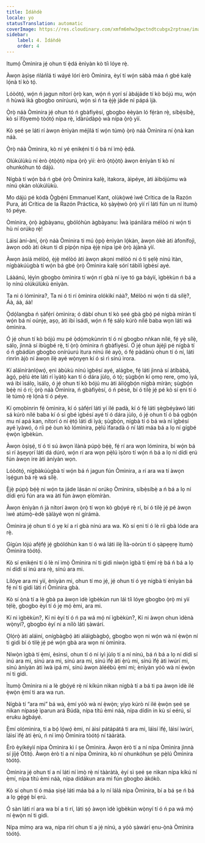```yaml
---
title: Ìdáǹdè
locale: yo
statusTranslation: automatic
coverImage: https://res.cloudinary.com/xmfm6mhw3gwctndtcubgx2rptnae/image/upload/v1741354419/small_cover_la_gran_rebelion_28716e29d2.webp
sidebar:
    label: 4. Ìdáǹdè
    order: 4
---
```

Itumọ́ Òmìnira jẹ́ ohun tí ẹ̀dá ènìyàn kò tíì lóye rẹ̀.

Àwọn àṣìṣe ńláńlá ti wáyé lórí èrò Òmìnira, èyí tí wọ́n sábà máa ń gbé kalẹ̀ lọ́nà tí kò tọ́.

Lóòótọ́, wọ́n ń jagun nítorí ọ̀rọ̀ kan, wọ́n ń yọrí sí àbájáde tí kò bójú mu, wọ́n ń hùwà ìkà gbogbo onírúurú, wọ́n sì ń ta ẹ̀jẹ̀ jáde ní pápá ìjà.

Ọ̀rọ̀ náà Òmìnira jẹ́ ohun tó ń gbàfiyèsí, gbogbo èèyàn ló fẹ́ràn rẹ̀, síbẹ̀síbẹ̀, kò sí ìfòyemọ̀ tòótọ́ nípa rẹ̀, ìdàrúdàpọ̀ wà nípa ọ̀rọ̀ yìí.

Kò ṣeé ṣe láti rí àwọn ènìyàn méjìlá tí wọ́n túmọ̀ ọ̀rọ̀ náà Òmìnira ní ọ̀nà kan náà.

Ọ̀rọ̀ náà Òmìnira, kò ní yé ẹnikẹ́ni tí ó bá ní ìmọ̀ ẹ̀dá.

Olúkúlùkù ní èrò ọ̀tọ̀ọ̀tọ̀ nípa ọ̀rọ̀ yìí: èrò ọ̀tọ̀ọ̀tọ̀ àwọn ènìyàn tí kò ní ohunkóhun tó dájú.

Nígbà tí wọ́n bá ń gbé ọ̀rọ̀ Òmìnira kalẹ̀, ìtakora, àìpéye, àti àìbójúmu wà nínú ọkàn olúkúlùkù.

Mo dájú pé kódà Ọ̀gbẹ́ni Emmanuel Kant, olùkọ̀wé ìwé Crítica de la Razón Pura, àti Crítica de la Razón Práctica, kò ṣàyẹ̀wò ọ̀rọ̀ yìí rí láti fún un ní ìtumọ̀ tó péye.

Òmìnira, ọ̀rọ̀ àgbàyanu, gbólóhùn àgbàyanu: Ìwà ìpánilára mélòó ni wọ́n ti hù ní orúkọ rẹ̀!

Láìsí àní-àní, ọ̀rọ̀ náà Òmìnira ti mú ọ̀pọ̀ ènìyàn lọ́kàn, àwọn òkè àti àfonífojì, àwọn odò àti òkun ti di pípọ́n nípa ẹ̀jẹ̀ nípa ìpè ọ̀rọ̀ àjànà yìí.

Àwọn àsíá mélòó, ẹ̀jẹ̀ mélòó àti àwọn akọni mélòó ni ó ti ṣẹlẹ̀ nínú ìtàn, nígbàkúùgbà tí wọ́n bá gbé ọ̀rọ̀ Òmìnira kalẹ̀ sórí tábìlì ìgbésí ayé.

Láàánú, lẹ́yìn gbogbo òmìnira tí wọ́n rí gbà ní iye tó ga báyìí, ìgbèkùn ń bá a lọ nínú olúkúlùkù ènìyàn.

Ta ni ó lómìnira?, Ta ni ó ti rí òmìnira olókìkí náà?, Mélòó ni wọ́n ti dá sílẹ̀?, Áà, áà, áà!

Ọ̀dọ́langba ń ṣàfẹ́rí òmìnira; ó dàbí ohun tí kò ṣeé gbà gbọ́ pé nígbà míràn tí wọ́n bá ní oúnjẹ, aṣọ, àti ibi ìsádi, wọ́n ń fẹ́ sálọ kúrò nílé baba wọn láti wá òmìnira.

Ó jẹ́ ohun tí kò bójú mu pé ọ̀dọ́mọkùnrin tí ó ní gbogbo nǹkan nílé, fẹ́ yẹ̀ sílẹ̀, sálọ, jìnnà sí ibùgbé rẹ̀, tí ọ̀rọ̀ òmìnira ń gbàfiyèsí. Ó jẹ́ ohun àjèjì pé nígbà tí ó ń gbádùn gbogbo onírúurú ìtura nínú ilé ayọ̀, ó fẹ́ pàdánù ohun tí ó ní, láti rìnrìn àjò ní àwọn ilẹ̀ ayé wọ̀nyẹn kí ó sì rì sínú ìrora.

Kí aláìnírànlọ́wọ́, ẹni àbùkù nínú ìgbésí ayé, alágbe, fẹ́ láti jìnnà sí àtíbàbà, àgọ́, pẹ̀lú ète láti rí ìyàtọ̀ kan tí ó dára jùlọ, ó tọ́; ṣùgbọ́n kí ọmọ rere, ọmọ ìyá, wá ibi ìsálọ, ìsálọ, ó jẹ́ ohun tí kò bójú mu àti àìlọ́gbọ́n nígbà míràn; ṣùgbọ́n bẹ́ẹ̀ ni ó rí; ọ̀rọ̀ náà Òmìnira, ń gbàfiyèsí, ó ń pèsè, bí ó tilẹ̀ jẹ́ pé kò sí ẹni tí ó lè túmọ̀ rẹ̀ lọ́nà tí ó péye.

Kí ọmọbìnrin fẹ́ òmìnira, kí ó ṣàfẹ́rí láti yí ilé padà, kí ó fẹ́ láti ṣègbéyàwó láti sá kúrò nílé baba kí ó sì gbé ìgbésí ayé tí ó dára jùlọ, ó jẹ́ ohun tí ó bá ọgbọ́n mu ní apá kan, nítorí ó ní ẹ̀tọ́ láti di ìyá; ṣùgbọ́n, nígbà tí ó bá wà ní ìgbésí ayé ìyàwó, ó ríi pé òun kò lómìnira, pẹ̀lú ìfaradà ó ní láti máa bá a lọ ní gígbé ẹ̀wọ̀n ìgbèkùn.

Àwọn òṣìṣẹ́, tí ó ti sú àwọn ìlànà púpọ̀ bẹ́ẹ̀, fẹ́ rí ara wọn lómìnira, bí wọ́n bá sì rí àṣeyọrí láti dá dúró, wọ́n rí ara wọn pẹ̀lú ìṣòro tí wọ́n ń bá a lọ ní dídi ẹrú fún àwọn ire àti àníyàn wọn.

Lóòótọ́, nígbàkúùgbà tí wọ́n bá ń jagun fún Òmìnira, a rí ara wa tí àwọn ìṣẹ́gun bá rẹ̀ wá sílẹ̀.

Ẹ̀jẹ̀ púpọ̀ bẹ́ẹ̀ ni wọ́n ta jáde lásán ní orúkọ Òmìnira, síbẹ̀síbẹ̀ a ń bá a lọ ní dídi ẹrú fún ara wa àti fún àwọn ẹlòmíràn.

Àwọn ènìyàn ń jà nítorí àwọn ọ̀rọ̀ tí wọn kò gbọ́yé rẹ̀ rí, bí ó tilẹ̀ jẹ́ pé àwọn ìwé atúmọ̀-èdè ṣàlàyé wọn ní gírámà.

Òmìnira jẹ́ ohun tí ó yẹ kí a rí gbà nínú ara wa. Kò sí ẹni tí ó lè ríi gbà lóde ara rẹ̀.

Gígùn lójú afẹ́fẹ́ jẹ́ gbólóhùn kan tí ó wá láti ilẹ̀ Ìlà-oòrùn tí ó ṣàpẹẹrẹ ìtumọ̀ Òmìnira tòótọ́.

Kò sí ẹnikẹ́ni tí ó lè ní ìmọ̀ Òmìnira ní ti gidi níwọ̀n ìgbà tí ẹ̀mí rẹ̀ bá ń bá a lọ ní dídi sí inú ara rẹ̀, sínú ara mi.

Lílóye ara mi yìí, ènìyàn mi, ohun tí mo jẹ́, jẹ́ ohun tí ó yẹ nígbà tí ènìyàn bá fẹ́ ní ti gidi láti rí Òmìnira gbà.

Kò sí ọ̀nà tí a lè gbà pa àwọn ìdè ìgbèkùn run láì tíì lóye gbogbo ọ̀rọ̀ mi yìí tẹ́lẹ̀, gbogbo èyí tí ó jẹ mọ́ èmi, ara mi.

Kí ni ìgbèkùn?, Kí ni èyí tí ó ń pa wá mọ́ ní ìgbèkùn?, Kí ni àwọn ohun ìdènà wọ̀nyí?, gbogbo èyí ni a nílò láti ṣàwárí.

Ọlọ́rọ̀ àti aláìní, onígbàgbọ́ àti aláìgbàgbọ́, gbogbo wọn ni wọ́n wà ní ẹ̀wọ̀n ní ti gidi bí ó tilẹ̀ jẹ́ pé wọ́n gbà ara wọn ní òmìnira.

Níwọ̀n ìgbà tí ẹ̀mí, èsìnsì, ohun tí ó ní iyì jùlọ tí a ní nínú, bá ń bá a lọ ní dídi sí inú ara mi, sínú ara mi, sínú ara mi, sínú ìfẹ́ àti ẹ̀rù mi, sínú ìfẹ́ àti ìwúrí mi, sínú àníyàn àti ìwà ipá mi, sínú àwọn àléébù ẹ̀mí mi; ènìyàn yóò wà ní ẹ̀wọ̀n ní ti gidi.

Ìtumọ̀ Òmìnira ni a lè gbọ́yé rẹ̀ ní kíkún nìkan nígbà tí a bá ti pa àwọn ìdè ilé ẹ̀wọ̀n ẹ̀mí ti ara wa run.

Nígbà tí “ara mi” bá wà, ẹ̀mí yóò wà ní ẹ̀wọ̀n; yíyọ kúrò ní ilé ẹ̀wọ̀n ṣeé ṣe nìkan nípasẹ̀ ìparun ará Búdà, nípa títú èmi náà, nípa dídín in kù sí eérú, sí eruku àgbáyé.

Ẹ̀mí olómìnira, tí a bọ́ lọ́wọ́ èmi, ní àìsí pátápátá ti ara mi, láìsí ìfẹ́, láìsí ìwúrí, láìsí ìfẹ́ àti ẹ̀rù, ń ní ìmọ̀ Òmìnira tòótọ́ ní tààràtà.

Èrò èyíkéyìí nípa Òmìnira kì í ṣe Òmìnira. Àwọn èrò tí a ní nípa Òmìnira jìnnà sí jíjẹ́ Òtítọ́. Àwọn èrò tí a ní nípa Òmìnira, kò ní ohunkóhun ṣe pẹ̀lú Òmìnira tòótọ́.

Òmìnira jẹ́ ohun tí a ní láti ní ìmọ̀ rẹ̀ ní tààràtà, èyí sì ṣeé ṣe nìkan nípa kíkú ní ẹ̀mí, nípa títú èmi náà, nípa dídákun ara mi fún gbogbo àkókò.

Kò sí ohun tí ó máa ṣiṣẹ́ láti máa bá a lọ ní lálá nípa Òmìnira, bí a bá ṣe ń bá a lọ gẹ́gẹ́ bí ẹrú.

Ó sàn láti rí ara wa bí a ti rí, láti ṣọ́ àwọn ìdè ìgbèkùn wọ̀nyí tí ó ń pa wá mọ́ ní ẹ̀wọ̀n ní ti gidi.

Nípa mímọ ara wa, nípa rírí ohun tí a jẹ́ nínú, a yóò ṣàwárí ẹnu-ọ̀nà Òmìnira tòótọ́.

